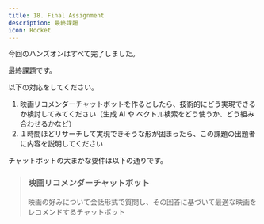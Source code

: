 ```yaml
---
title: 18. Final Assignment
description: 最終課題
icon: Rocket
---
```


今回のハンズオンはすべて完了しました。

最終課題です。

以下の対応をしてください。

1. 映画リコメンダーチャットボットを作るとしたら、技術的にどう実現できるか検討してみてください（生成 AI や ベクトル検索をどう使うか、どう組み合わせるかなど）
2. １時間ほどリサーチして実現できそうな形が固まったら、この課題の出題者に内容を説明してください

チャットボットの大まかな要件は以下の通りです。

> ### 映画リコメンダーチャットボット
> 映画の好みについて会話形式で質問し、その回答に基づいて最適な映画をレコメンドするチャットボット
